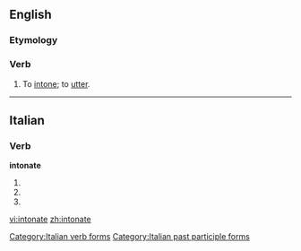 ==English==

===Etymology===
{{etystub}}

===Verb===
{{en-verb|intonat|es}}

# To [[intone]]; to [[utter]].

----

==Italian==

===Verb===
'''intonate'''

# {{form of|[[second-person|Second-person]] [[plural]] [[present tense]]|[[intonare#Italian|intonare]]|lang=Italian}}
# {{form of|Second-person plural [[imperative]]|intonare#Italian|intonare|lang=Italian}}
# {{form of|[[feminine|Feminine]] plural|[[intonato]]}}

[[Category:Italian verb forms]]
[[Category:Italian past participle forms]]

[[vi:intonate]]
[[zh:intonate]]